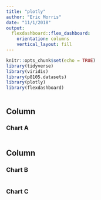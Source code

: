 ```yaml
---
title: "plotly"
author: "Eric Morris"
date: "11/1/2018"
output:
  flexdashboard::flex_dashboard:
    orientation: columns
    vertical_layout: fill
---
```


```r
knitr::opts_chunk$set(echo = TRUE)
library(tidyverse)
library(viridis)
library(p8105.datasets)
library(plotly)
library(flexdashboard)

```


```r

```


Column {data-width=650}
-----------------------------------------------------------------------

### Chart A

```r

```


Column {data-width=350}
-----------------------------------------------------------------------

### Chart B

```r

```

### Chart C

```r

```


<link rel="stylesheet" href="academicons/css/academicons.min.css"/>